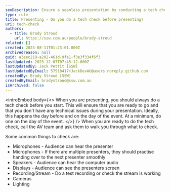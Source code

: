 ```yaml
---
seoDescription: Ensure a seamless presentation by conducting a tech check before going live, covering microphones, speakers, displays, recording/stream, cameras, and lighting to avoid technical issues.
type: rule
title: Presenting - Do you do a tech check before presenting?
uri: tech-check
authors:
  - title: Brady Stroud
    url: https://ssw.com.au/people/brady-stroud
related: []
created: 2023-08-11T01:23:01.000Z
archivedreason: null
guid: a3eec219-a202-461d-9fa1-f3e3f334f6f3
lastUpdated: 2023-12-07T07:45:12.000Z
lastUpdatedBy: Jack Pettit [SSW]
lastUpdatedByEmail: 57518417+JackDevAU@users.noreply.github.com
createdBy: Brady Stroud [SSW]
createdByEmail: bradystroud@ssw.com.au
isArchived: false
---
```


<introEmbed
  body={<>
When you are presenting, you should always do a tech check before you start. This will ensure that you are ready to go and that you don't have any technical issues during your presentation. Ideally, this happens the day before and on the day of the event. At a minimum, do one on the day of the event.
  </>}
/>
When you are ready to do the tech check, call the AV team and ask them to walk you through what to check.

Some common things to check are:

- Microphones - Audience can hear the presenter
- Microphones - If there are multiple presenters, they should practise handing over to the next presenter smoothly
- Speakers - Audience can hear the computer audio
- Displays - Audience can see the presenters screen
- Recording/Stream - Do a test recording or check the stream is working
- Cameras
- Lighting
